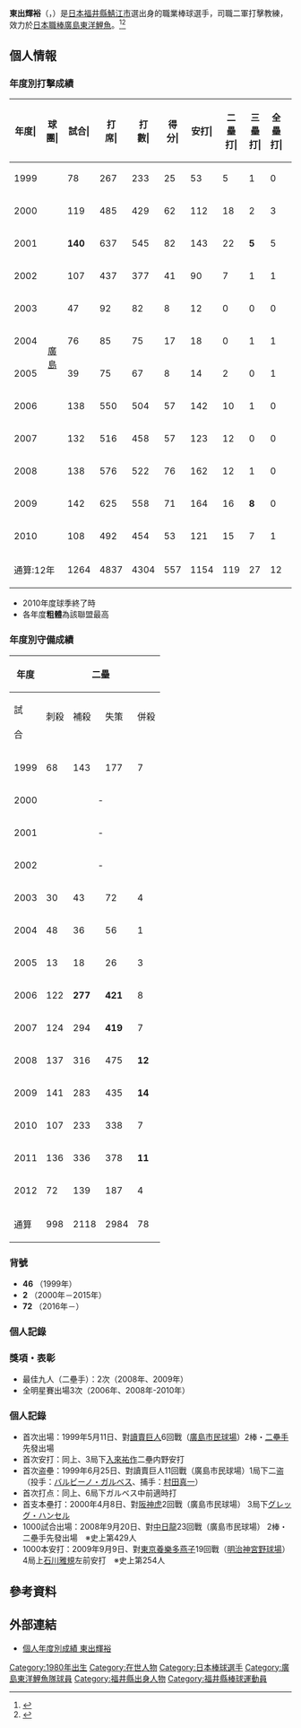 {{Infobox NPB player|
|name=東出輝裕|
|image=東出輝裕2019.03.12.jpg|
|width=300|
|position=一軍野手總教練|
|team=廣島東洋鯉魚|
|number=72|
|bats=左|
|throws=右|
|birthdate={{birth_date_and_age|1980|8|21|mf=y}}|
|birthplace={{JPN}}[[福井縣|福井縣]][[鯖江市|鯖江市]]|
|debutdate=5月11日
|debutyear=1999年
|debutteam=廣島東洋鯉魚
|statyear=2012年球季
|stat1label=打擊率
|stat1value=0.268
|stat2label=全壘打
|stat2value=12
|stat3label=打點
|stat3value=262
|stat4label=盜壘
|stat4value=143
|teams=<nowiki></nowiki>
* [[敦賀氣比高等學校及附屬中學校|敦賀氣比高等學校]]
* [[廣島東洋鯉魚|廣島東洋鯉魚]](1999年－2015年)
教練
* [[廣島東洋鯉魚|廣島東洋鯉魚]]一軍打擊教練(2015年－2019年)
* [[廣島東洋鯉魚|廣島東洋鯉魚]]二軍打擊教練(2020年－ 2021年)
* [[廣島東洋鯉魚|廣島東洋鯉魚]]一軍野手總教練(2022年－)
}}

'''東出輝裕'''（{{jpn|j=東出 輝裕|hg=ひがしで あきひろ|rm=Higashide Akihiro}}，{{bd|1980年|8月21日|catIdx=Higashide, Akihiro}}）是[[日本|日本]][[福井縣|福井縣]][[鯖江市|鯖江市]]選出身的職業棒球選手，司職二軍打擊教練，效力於[[日本職棒|日本職棒]][[廣島東洋鯉魚|廣島東洋鯉魚]]。<ref>{{Cite web |url=http://www.carp.co.jp/team10/member/i2.html |title=廣島東洋鯉魚公式サイト |accessdate=2010-06-13 |archive-date=2010-02-09 |archive-url=https://web.archive.org/web/20100209032607/http://www.carp.co.jp/team10/member/i2.html |dead-url=yes }}</ref><ref>{{Cite web |url=http://baseball.yahoo.co.jp/npb/player/11803/ |title=Yahoo!スポーツ - プロ野球 - 広島東洋カープ - 東出　輝裕 |access-date=2010-06-13 |archive-date=2019-05-02 |archive-url=https://web.archive.org/web/20190502193239/https://baseball.yahoo.co.jp/npb/player/11803/ |dead-url=no }}</ref>

== 個人情報 ==
=== 年度別打擊成績 ===
{| class="wikitable" style="text-align:right; font-size:small"
|-bgcolor="#efefef"
!年度|!!球團|!!試合|!!打<br>席|!!打<br>數|!!得分|!!安打|!!二<br>壘<br>打|!!三<br>壘<br>打|!!全<br>壘<br>打|!!壘<br>打<br>數|!!打點|!!盜壘|!!盜<br>壘<br>刺|!!觸擊|!!犧<br>牲<br>打|!!保送|!!敬遠|!!觸身|!!三振|!!雙殺|!!打<br>擊<br>率|!!上<br>壘<br>率|!!長<br>打<br>率|!!OPS
|-
|style="text-align:center;"|1999
|style="text-align:center;" rowspan="12"|[[廣島東洋鯉魚|廣島]]
|78||267||233||25||53||5||1||0||60||7||8||2||18||1||14||0||1||34||5||.227||.273||.258||.531
|-
|style="text-align:center;"|2000
|119||485||429||62||112||18||2||3||143||28||17||6||22||3||29||0||2||87||7||.261||.309||.333||.642
|-
|style="text-align:center;"|2001
|'''140'''||637||545||82||143||22||'''5'''||5||190||35||26||9||49||4||35||0||4||84||8||.262||.310||.349||.658
|-
|style="text-align:center;"|2002
|107||437||377||41||90||7||1||1||102||17||12||8||35||2||20||0||3||44||5||.239||.281||.271||.552
|-
|style="text-align:center;"|2003
|47||92||82||8||12||0||0||0||12||1||3||0||6||0||4||0||0||11||3||.146||.186||.146||.332
|-
|style="text-align:center;"|2004
|76||85||75||17||18||0||1||1||23||3||5||1||5||0||4||0||1||18||1||.240||.288||.307||.594
|-
|style="text-align:center;"|2005
|39||75||67||8||14||2||0||1||19||3||2||3||3||0||5||0||0||16||2||.209||.264||.284||.547
|-
|style="text-align:center;"|2006
|138||550||504||57||142||10||1||0||154||23||11||'''18'''||14||2||27||0||3||60||7||.282||.321||.306||.626
|-
|style="text-align:center;"|2007
|132||516||458||57||123||12||0||0||135||15||13||4||22||2||33||1||1||55||3||.269||.318||.295||.613
|-
|style="text-align:center;"|2008
|138||576||522||76||162||12||1||0||176||31||13||8||24||4||24||1||2||63||1||.310||.341||.337||.678
|-
|style="text-align:center;"|2009
|142||625||558||71||164||16||'''8'''||0||196||26||14||7||19||3||44||3||1||39||5||.294||.345||.351||.696
|-
|style="text-align:center;"|2010
|108||492||454||53||121||15||7||1||153||40||10||7||10||1||26||0||1||55||4||.267||.307||.337||.644
|-
!colspan="2"|通算:12年
|1264||4837||4304||557||1154||119||27||12||1363||229||134||73||227||22||265||5||19||566||51||.268||.312||.317||.629
|}
* 2010年度球季終了時
* 各年度'''粗體'''為該聯盟最高

=== 年度別守備成績 ===
{| class="wikitable" style="font-size:small; text-align:right; border-collapse:collapse; padding: 1px;"
!rowspan="2"|年度<br />!!colspan="6"|二壘!!colspan="6"|三壘!!colspan="6"|游擊!!colspan="6"|外野
|-style="line-height:1.25em; text-align:center;"
!試<br /><br />合!!刺殺<br /><br />!!補殺<br /><br />!!失策<br /><br />!!併殺<br /><br />!!守備率<br /><br />!!試<br /><br />合!!刺<br /><br />殺!!補<br /><br />殺!!失<br /><br />策!!併<br /><br />殺!!守<br />備<br />率!!試<br /><br />合!!刺<br /><br />殺!!補<br /><br />殺!!失<br /><br />策!!併<br /><br />殺!!守<br />備<br />率!!試<br /><br />合!!刺<br /><br />殺!!補<br /><br />殺!!失<br /><br />策!!併<br /><br />殺!!守<br />備<br />率
|-
|1999
|68||143||177||7||29||.979||2||0||0||0||0||-||7||6||8||9||1||1.000||colspan="6" style="text-align:center;"|-
|-
|2000
|colspan="6" style="text-align:center;"|-||1||0||0||0||0||-||116||217||356||'''25'''||93||.958||colspan="6" style="text-align:center;"|-
|-
|2001
|colspan="6" style="text-align:center;"|-||colspan="6" style="text-align:center;"|-||139||249||411||'''27'''||83||.961||colspan="6" style="text-align:center;"|-
|-
|2002
|colspan="6" style="text-align:center;"|-||colspan="6" style="text-align:center;"|-||107||171||268||16||56||.965||colspan="6" style="text-align:center;"|-
|-
|2003
|30||43||72||4||14||.966||colspan="6" style="text-align:center;"|-||colspan="6" style="text-align:center;"|-||colspan="6" style="text-align:center;"|-
|-
|2004
|48||36||56||1||7||.989||colspan="6" style="text-align:center;"|-||colspan="6" style="text-align:center;"|-||3||2||0||0||0||1.000
|-
|2005
|13||18||26||3||4||.936||colspan="6" style="text-align:center;"|-||14||15||31||2||8||.958||colspan="6" style="text-align:center;"|-
|-
|2006
|122||'''277'''||'''421'''||8||76||.989||colspan="6" style="text-align:center;"|-||colspan="6" style="text-align:center;"|-||16||14||0||0||0||1.000
|-
|2007
|124||294||'''419'''||7||69||.990||colspan="6" style="text-align:center;"|-||colspan="6" style="text-align:center;"|-||7||10||0||0||0||1.000
|-
|2008
|137||316||475||'''12'''||80||.985||colspan="6" style="text-align:center;"|-||colspan="6" style="text-align:center;"|-||colspan="6" style="text-align:center;"|-
|-
|2009
|141||283||435||'''14'''||60||.981||colspan="6" style="text-align:center;"|-||colspan="6" style="text-align:center;"|-||1||0||0||0||0||-
|-
|2010
|107||233||338||7||66||.988||colspan="6" style="text-align:center;"|-||colspan="6" style="text-align:center;"|-||colspan="6" style="text-align:center;"|-
|-
|2011
|136||336||378||'''11'''||59||.985||colspan="6" style="text-align:center;"|-||colspan="6" style="text-align:center;"|-||colspan="6" style="text-align:center;"|-
|-
|2012
|72||139||187||4||27||.988||colspan="6" style="text-align:center;"|-||colspan="6" style="text-align:center;"|-||colspan="6" style="text-align:center;"|-
|-
!通算
|998||2118||2984||78||491||.985||3||0||0||0||0||-||383||658||1074||79||241||.956||27||26||0||0||0||1.000
|}

=== 背號 ===
* '''46''' （1999年）
* '''2''' （2000年－2015年）
* '''72''' （2016年－）

=== 個人記錄 ===
===獎項・表彰 ===
* 最佳九人（二壘手）：2次（2008年、2009年）
* 全明星賽出場3次（2006年、2008年-2010年）

=== 個人記錄 ===
* 首次出場：1999年5月11日、對[[讀賣巨人|讀賣巨人]]6回戰（[[廣島市民球場|廣島市民球場]]）2棒・[[二壘手|二壘手]]先發出場
* 首次安打：同上、3局下[[入來祐作|入來祐作]]二壘内野安打
* 首次盗壘：1999年6月25日、對讀賣巨人11回戰（廣島市民球場）1局下二盗（投手：[[バルビーノ・ガルベス|バルビーノ・ガルベス]]、捕手：[[村田真一|村田真一]]）
* 首次打点：同上、6局下ガルベス中前適時打
* 首支本壘打：2000年4月8日、對[[阪神虎|阪神虎]]2回戰（廣島市民球場） 3局下[[グレッグ・ハンセル|グレッグ・ハンセル]]
* 1000試合出場：2008年9月20日、對[[中日龍|中日龍]]23回戰（廣島市民球場） 2棒・二壘手先發出場　※史上第429人
* 1000本安打：2009年9月9日、對[[東京養樂多燕子|東京養樂多燕子]]19回戰（[[明治神宮野球場|明治神宮野球場]]） 4局上[[石川雅規|石川雅規]]左前安打　※史上第254人

== 參考資料 ==
{{reflist}}

== 外部連結 ==
* [https://npb.jp/bis/players/21923888.html 個人年度別成績 東出輝裕] {{Wayback|url=https://npb.jp/bis/players/21923888.html |date=20200612055355 }} {{ja icon}}

{{廣島東洋鯉魚球團球員名單}}
{{DEFAULTSORT:Higashide, Akihiro}}
[[Category:1980年出生|Category:1980年出生]]
[[Category:在世人物|Category:在世人物]]
[[Category:日本棒球選手|Category:日本棒球選手]]
[[Category:廣島東洋鯉魚隊球員|Category:廣島東洋鯉魚隊球員]]
[[Category:福井縣出身人物|Category:福井縣出身人物]]
[[Category:福井縣棒球運動員|Category:福井縣棒球運動員]]